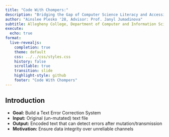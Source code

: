 ```yaml
---
title: "Code With Chompers:"
description: "Bridging the Gap of Computer Science Literacy and Accessibility"
author: "Ainslee Plesko '28, Advisor: Prof. Janyl Jumadinova"
subtitle: Allegheny College, Department of Computer and Information Science
execute:
  echo: true
format:
  live-revealjs:
    completion: true
    theme: default
    css: ../../css/styles.css
    history: false
    scrollable: true
    transition: slide
    highlight-style: github
    footer: "Code With Chompers"
---
```


## Introduction

::: {.fragment}
- **Goal:** Build a Text Error Correction System
- **Input:** Original (un-mutated) text file
- **Output:** Encoded text that can detect errors after mutation/transmission
- **Motivation:** Ensure data integrity over unreliable channels
:::
